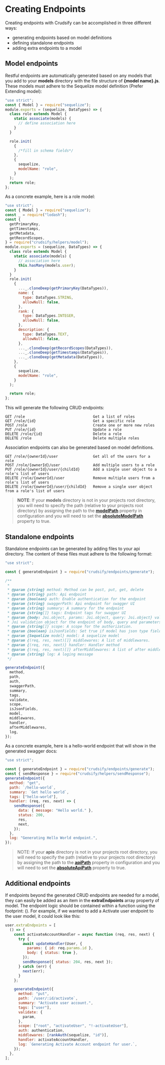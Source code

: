 # Creating Endpoints

Creating endpoints with Crudsify can be accomplished in three different ways:

- generating endpoints based on model definitions
- defining standalone endpoints
- adding extra endpoints to a model

## Model endpoints

Restful endpoints are automatically generated based on any models that you add to your **models** directory with the file structure of **\{model name\}.js**. These models must adhere to the Sequelize model definition (Prefer Extending model):

```js
"use strict";
const { Model } = require("sequelize");
module.exports = (sequelize, DataTypes) => {
  class role extends Model {
    static associate(models) {
      // define association here
    }
  }

  role.init(
    {
      /*fill in schema fields*/
    },
    {
      sequelize,
      modelName: "role",
    }
  );
  return role;
};
```

As a concrete example, here is a role model:

```js filename="models/role.js"
"use strict";
const { Model } = require("sequelize");
const _ = require("lodash");
const {
  getPrimaryKey,
  getTimestamps,
  getMetadata,
  getRecordScopes,
} = require("crudsify/helpers/model");
module.exports = (sequelize, DataTypes) => {
  class role extends Model {
    static associate(models) {
      // association here
      this.hasMany(models.user);
    }
  }
  role.init(
    {
      ..._.cloneDeep(getPrimaryKey(DataTypes)),
      name: {
        type: DataTypes.STRING,
        allowNull: false,
      },
      rank: {
        type: DataTypes.INTEGER,
        allowNull: false,
      },
      description: {
        type: DataTypes.TEXT,
        allowNull: false,
      },
      ..._.cloneDeep(getRecordScopes(DataTypes)),
      ..._.cloneDeep(getTimestamps(DataTypes)),
      ..._.cloneDeep(getMetadata(DataTypes)),
    },
    {
      sequelize,
      modelName: "role",
    }
  );

  return role;
};
```

This will generate the following CRUD endpoints:

```
GET /role                               Get a list of roles
GET /role/{id}                          Get a specific role
POST /role                              Create one or more new roles
PUT /role/{id}                          Update a role
DELETE /role/{id}                       Delete a role
DELETE /role                            Delete multiple roles
```

Association endpoints can also be generated based on model definitions.

```
GET /role/{ownerId}/user                Get all of the users for a role
POST /role/{ownerId}/user               Add multiple users to a role
PUT /role/{ownerId}/user/{childId}      Add a single user object to a role's list of users
DELETE /role/{ownerId}/user             Remove multiple users from a role's list of users
DELETE /role/{ownerId}/user/{childId}   Remove a single user object from a role's list of users
```

> **NOTE**: If your **models** directory is not in your projects root directory, you will need to specify the path (relative to your projects root directory) by assigning the path to the [**modelPath**](./configuration#modelpath) property in configuration and you will need to set the [**absoluteModelPath**](./configuration#absolutemodelpath) property to true.

## Standalone endpoints

Standalone endpoints can be generated by adding files to your api directory. The content of these files must adhere to the following format:

```js
"use strict";

const { generateEndpoint } = require("crudsify/endpoints/generate");

/**
 *
 * @param {string} method: Method can be post, put, get, delete
 * @param {string} path: Api endpoint 
 * @param {boolean} auth: Enable authentication for the endpoint
 * @param {string} swaggerPath: Api endpoint for swagger UI
 * @param {string} summary: A summary for the endpoint
 * @param {string[]} tags: Endpoint tags for swagger UI
 * @param {body: Joi.object, params: Joi.object, query: Joi.object} validate: 
 * Joi validation object for the endpoint of body, query and parameters
 * @param {string[]} scope: A scope for the authorization.
 * @param {boolean} isJsonFields: Set true if model has json type field, Model is required.
 * @param {Sequelize model} model: A sequelize model
 * @param {(req, res, next)[]} middlewares: A list of middlewares.
 * @param {(req, res, next)} handler: Handler method
 * @param {(req, res, next)[]} afterMiddlewares: A list of after middlewares.
 * @param {string} log: A loging message
 */

generateEndpoint({
  method,
  path,
  auth,
  swaggerPath,
  summary,
  tags,
  validate,
  scope,
  isJsonFields,
  model,
  middlewares,
  handler,
  afterMiddlewares,
  log,
});
```

As a concrete example, here is a hello-world endpoint that will show in the generated swagger docs:

```js filename="apis/hello.js"
"use strict";

const { generateEndpoint } = require("crudsify/endpoints/generate");
const { sendResponse } = require("crudsify/helpers/sendResponse");
generateEndpoint({
  method: "get",
  path: `/hello-world`,
  summary: `Get hello world`,
  tags: ["hello-world"],
  handler: (req, res, next) => {
    sendResponse({
      data: { message: "Hello world." },
      status: 200,
      res,
      next,
    });
  },
  log: "Generating Hello World endpoint.",
});
```

> NOTE: If your **apis** directory is not in your projects root directory, you will need to specify the path (relative to your projects root directory) by assigning the path to the [**apiPath**](./configuration#apipath) property in configuration and you will need to set the [**absoluteApiPath**](./configuration#absolutepluginpath) property to true.

## Additional endpoints

If endpoints beyond the generated CRUD endpoints are needed for a model, they can easily be added as an item in the **extraEndpoints** array property of model. The endpoint logic should be contained within a function using the footprint: (). For example, if we wanted to add a Activate user endpoint to the user model, it could look like this:

```js filename="models/user.js"
user.extraEndpoints = [
  () => {
    const activateAccountHandler = async function (req, res, next) {
      try {
        await updateHandler(User, {
          params: { id: req.params.id },
          body: { status: true },
        });
        sendResponse({ status: 204, res, next });
      } catch (err) {
        next(err);
      }
    };

    generateEndpoint({
      method: "put",
      path: `/user/:id/activate`,
      summary: "Activate user account.",
      tags: ["user"],
      validate: {
        param,
      },
      scope: ["root", "activateUser", "!-activateUser"],
      auth: authentication,
      middlewares: [rankAuth(sequelize, "id")],
      handler: activateAccountHandler,
      log: `Generating Activate Account endpoint for user.`,
    });
  },
];
```

